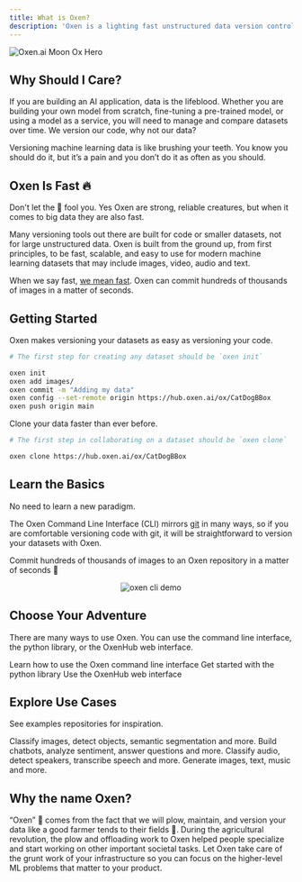 ```yaml
---
title: What is Oxen?
description: 'Oxen is a lighting fast unstructured data version control system for machine learning datasets.'
---
```


<img
  className="block"
  src="/images/MoonOx.png"
  alt="Oxen.ai Moon Ox Hero"
/>

## Why Should I Care?

If you are building an AI application, data is the lifeblood. Whether you are building your own model from scratch, fine-tuning a pre-trained model, or using a model as a service, you will need to manage and compare datasets over time. We version our code, why not our data?

Versioning machine learning data is like brushing your teeth. You know you should do it, but it’s a pain and you don’t do it as often as you should.

## Oxen Is Fast 🔥

Don't let the 🐂 fool you. Yes Oxen are strong, reliable creatures, but when it comes to big data they are also fast.

Many versioning tools out there are built for code or smaller datasets, not for large unstructured data. Oxen is built from the ground up, from first principles, to be fast, scalable, and easy to use for modern machine learning datasets that may include images, video, audio and text.

When we say fast, [we mean fast](/concepts/performance). Oxen can commit hundreds of thousands of images in a matter of seconds.

## Getting Started

Oxen makes versioning your datasets as easy as versioning your code.

```bash
# The first step for creating any dataset should be `oxen init`

oxen init
oxen add images/
oxen commit -m "Adding my data"
oxen config --set-remote origin https://hub.oxen.ai/ox/CatDogBBox
oxen push origin main
```

Clone your data faster than ever before.

```bash
# The first step in collaborating on a dataset should be `oxen clone`

oxen clone https://hub.oxen.ai/ox/CatDogBBox
```

## Learn the Basics

No need to learn a new paradigm. 

The Oxen Command Line Interface (CLI) mirrors [git](https://git-scm.com/) in many ways, so if you are comfortable versioning code with git, it will be straightforward to version your datasets with Oxen.

Commit hundreds of thousands of images to an Oxen repository in a matter of seconds 🚀

<p align="center">
    <img src="https://github.com/Oxen-AI/oxen-release/blob/main/images/cli-celeba.gif?raw=true" alt="oxen cli demo" />
</p>

## Choose Your Adventure

There are many ways to use Oxen. You can use the command line interface, the python library, or the OxenHub web interface.

<CardGroup cols={2}>
  <Card
    title="Command Line Interface"
    icon="rectangle-terminal"
    href="/cli"
  >
    Learn how to use the Oxen command line interface
  </Card>
  <Card
    title="Python Library"
    icon="python"
    href="/python"
  >
    Get started with the python library
  </Card>
  <Card
    title="Web Interface"
    icon="browser"
    href="https://oxen.ai"
  >
    Use the OxenHub web interface
  </Card>
</CardGroup>

## Explore Use Cases

See examples repositories for inspiration.

<CardGroup cols={2}>
  <Card
    title="Computer Vision"
    icon="camera-viewfinder"
    href="https://www.oxen.ai/categories/vision"
  >
    Classify images, detect objects, semantic segmentation and more.
  </Card>
  <Card
    title="Natural Language Processing"
    icon="file-lines"
    href="https://www.oxen.ai/categories/text"
  >
    Build chatbots, analyze sentiment, answer questions and more.
  </Card>
  <Card
    title="Audio"
    icon="headphones"
    href="https://www.oxen.ai/categories/audio"
  >
    Classify audio, detect speakers, transcribe speech and more.
  </Card>
  <Card
    title="Generative AI"
    icon="palette"
    href="https://www.oxen.ai/categories/generative-ai"
  >
    Generate images, text, music and more.
  </Card>
</CardGroup>

## Why the name Oxen?

“Oxen” 🐂 comes from the fact that we will plow, maintain, and version your data like a good farmer tends to their fields 🌾. During the agricultural revolution, the plow and offloading work to Oxen helped people specialize and start working on other important societal tasks. Let Oxen take care of the grunt work of your infrastructure so you can focus on the higher-level ML problems that matter to your product.
